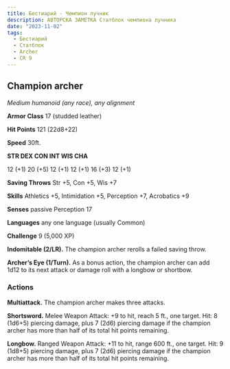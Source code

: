```yaml
---
title: Бестиарий - Чемпион лучник
description: АВТОРСКА ЗАМЕТКА Статблок чемпиона лучника
date: "2023-11-02"
tags:
  - Бестиарий
  - Статблок
  - Archer
  - CR 9
---
```


## Champion archer

_Medium humanoid (any race), any alignment_

**Armor Class** 17 (studded leather)

**Hit Points** 121 (22d8+22)

**Speed** 30ft.

**STR DEX CON INT WIS CHA**

12 (+1) 20 (+5) 12 (+1) 12 (+1) 16 (+3) 12 (+1)

**Saving Throws** Str +5, Con +5, Wis +7

**Skills** Athletics +5, Intimidation +5, Perception +7, Acrobatics +9

**Senses** passive Perception 17

**Languages** any one language (usually Common)

**Challenge** 9 (5,000 XP)

**Indomitable (2/LR).** The champion archer rerolls a failed saving throw.

**Archer’s Eye (1/Turn).** As a bonus action, the champion archer can add 1d12 to its next attack or damage roll with a longbow or shortbow.

### Actions

**Multiattack.** The champion archer makes three attacks.

**Shortsword.** Melee Weapon Attack: +9 to hit, reach 5 ft., one target. Hit: 8 (1d6+5) piercing damage, plus 7 (2d6) piercing damage if the champion archer has more than half of its total hit points remaining.

**Longbow.** Ranged Weapon Attack: +11 to hit, range 600 ft., one target. Hit: 9 (1d8+5) piercing damage, plus 7 (2d6) piercing damage if the champion archer has more than half of its total hit points remaining.
